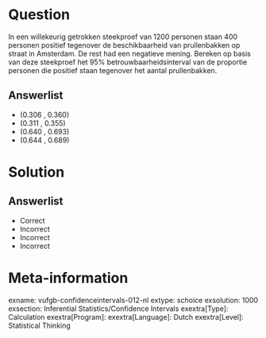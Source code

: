 Question
========
  
In een willekeurig getrokken steekproef van 1200 personen staan 400 personen positief tegenover de beschikbaarheid van prullenbakken op straat in Amsterdam. De rest had een negatieve mening. Bereken op basis van deze steekproef het 95% betrouwbaarheidsinterval van de proportie personen die positief staan tegenover het aantal prullenbakken. 
  
Answerlist
----------
* (0.306 , 0.360)
* (0.311 , 0.355)
* (0.640 , 0.693)
* (0.644 , 0.689)


Solution
========

Answerlist
----------
* Correct
* Incorrect
* Incorrect
* Incorrect

Meta-information
================
exname: vufgb-confidenceintervals-012-nl
extype: schoice
exsolution: 1000
exsection: Inferential Statistics/Confidence Intervals
exextra[Type]: Calculation
exextra[Program]: 
exextra[Language]: Dutch
exextra[Level]: Statistical Thinking